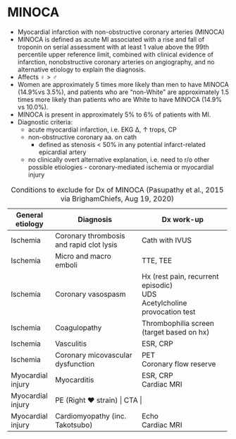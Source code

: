 # MINOCA


-   Myocardial infarction with non-obstructive coronary arteries (MINOCA)
- MINOCA is defined as acute MI associated with a rise and fall of troponin on serial assessment with at least 1 value above the 99th percentile upper reference limit, combined with clinical evidence of infarction, nonobstructive coronary arteries on angiography, and no alternative etiology to explain the diagnosis. 
-   Affects ♀ \> ♂
  - Women are approximately 5 times more likely than men to have MINOCA (14.9%vs 3.5%), and patients who are “non-White” are approximately 1.5 times more likely than patients who are White to have MINOCA (14.9% vs 10.0%).
- MINOCA is present in approximately 5% to 6% of patients with MI.
-   Diagnostic criteria:
    -   acute myocardial infarction, i.e. EKG ∆, ↑ trops, CP
    -   non-obstructive coronary aa. on cath
        -   defined as stenosis \< 50% in any potential infarct-related epicardial artery
    -   no clinically overt alternative explanation, i.e. need to r/o other possible etiologies - coronary-mediated ischemia or myocardial injury

+-------------------+------------------------------------------+-------------------------------------------+
| General etiology  | Diagnosis                                | Dx work-up                                |
+===================+==========================================+===========================================+
| Ischemia          | Coronary thrombosis and rapid clot lysis | Cath with IVUS                            |
+-------------------+------------------------------------------+-------------------------------------------+
| Ischemia          | Micro and macro emboli                   | TTE, TEE                                  |
+-------------------+------------------------------------------+-------------------------------------------+
| Ischemia          | Coronary vasospasm                       | Hx (rest pain, recurrent episodic)\       |
|                   |                                          | UDS\                                      |
|                   |                                          | Acetylcholine provocation test            |
+-------------------+------------------------------------------+-------------------------------------------+
| Ischemia          | Coagulopathy                             | Thrombophilia screen (target based on hx) |
+-------------------+------------------------------------------+-------------------------------------------+
| Ischemia          | Vasculitis                               | ESR, CRP                                  |
+-------------------+------------------------------------------+-------------------------------------------+
| Ischemia          | Coronary micovascular dysfunction        | PET\                                      |
|                   |                                          | Coronary flow reserve                     |
+-------------------+------------------------------------------+-------------------------------------------+
| Myocardial injury | Myocarditis                              | ESR, CRP\                                 |
|                   |                                          | Cardiac MRI                               |
+-------------------+------------------------------------------+-------------------------------------------+
| Myocardial injury | PE (Right ❤️ strain)                     | CTA                                       |
+-------------------+------------------------------------------+-------------------------------------------+
| Myocardial injury | Cardiomyopathy (inc. Takotsubo)          | Echo\                                     |
|                   |                                          | Cardiac MRI                               |
+-------------------+------------------------------------------+-------------------------------------------+

: Conditions to exclude for Dx of MINOCA (Pasupathy et al., 2015 via BrighamChiefs, Aug 19, 2020)
